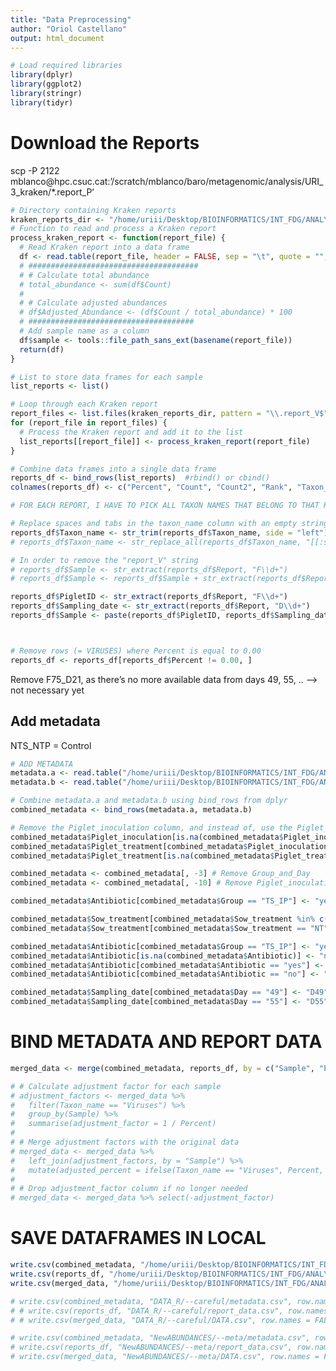 ```yaml
---
title: "Data Preprocessing"
author: "Oriol Castellano"
output: html_document
---
```



```r
# Load required libraries
library(dplyr)
library(ggplot2)
library(stringr)
library(tidyr)
```

# Download the Reports
scp -P 2122 mblanco@hpc.csuc.cat:'/scratch/mblanco/baro/metagenomic/analysis/URI_3_kraken/*.report_P'
```r
# Directory containing Kraken reports
kraken_reports_dir <- "/home/uriii/Desktop/BIOINFORMATICS/INT_FDG/ANALYSIS/DATA/Metagenomics/KRAKEN/VIRUS/Reports"
# Function to read and process a Kraken report
process_kraken_report <- function(report_file) {
  # Read Kraken report into a data frame
  df <- read.table(report_file, header = FALSE, sep = "\t", quote = "", comment.char = "", stringsAsFactors = FALSE)
  # ######################################
  # # Calculate total abundance
  # total_abundance <- sum(df$Count)
  # 
  # # Calculate adjusted abundances
  # df$Adjusted_Abundance <- (df$Count / total_abundance) * 100
  # #####################################
  # Add sample name as a column
  df$sample <- tools::file_path_sans_ext(basename(report_file))
  return(df)
}

# List to store data frames for each sample
list_reports <- list()

# Loop through each Kraken report
report_files <- list.files(kraken_reports_dir, pattern = "\\.report_V$", full.names = TRUE)
for (report_file in report_files) {
  # Process the Kraken report and add it to the list
  list_reports[[report_file]] <- process_kraken_report(report_file)
}

# Combine data frames into a single data frame
reports_df <- bind_rows(list_reports)  #rbind() or cbind()
colnames(reports_df) <- c("Percent", "Count", "Count2", "Rank", "Taxon_id", "Taxon_name", "Report")

# FOR EACH REPORT, I HAVE TO PICK ALL TAXON NAMES THAT BELONG TO THAT REPORT AND DIVIDE IT BY THE PERCENT OF "Viruses" OF THE REPORT

# Replace spaces and tabs in the taxon_name column with an empty string
reports_df$Taxon_name <- str_trim(reports_df$Taxon_name, side = "left")
# reports_df$Taxon_name <- str_replace_all(reports_df$Taxon_name, "[[:space:]]", "") # with gsub --> reports_df$taxon_name <- gsub("[[:space:]]", "", reports_df$taxon_name)

# In order to remove the "report_V" string
# reports_df$Sample <- str_extract(reports_df$Report, "F\\d+") 
# reports_df$Sample <- reports_df$Sample + str_extract(reports_df$Report, "D\\d++")  --> MAKE A VARIABLE WITH F_____D_____

reports_df$PigletID <- str_extract(reports_df$Report, "F\\d+")
reports_df$Sampling_date <- str_extract(reports_df$Report, "D\\d+")
reports_df$Sample <- paste(reports_df$PigletID, reports_df$Sampling_date, sep = "_")



# Remove rows (= VIRUSES) where Percent is equal to 0.00
reports_df <- reports_df[reports_df$Percent != 0.00, ]
```
Remove F75_D21, as there's no more available data from days 49, 55, ..  --> not necessary yet


## Add metadata
NTS_NTP = Control 
```r
# ADD METADATA
metadata.a <- read.table("/home/uriii/Desktop/BIOINFORMATICS/INT_FDG/ANALYSIS/DATA/Metagenomics/KRAKEN/metadata/baro.wmgx.metadata.a.txt", header = TRUE, sep = "\t", quote = "", comment.char = "", stringsAsFactors = FALSE)
metadata.b <- read.table("/home/uriii/Desktop/BIOINFORMATICS/INT_FDG/ANALYSIS/DATA/Metagenomics/KRAKEN/metadata/baro.wmgx.metadata.b.txt", header = TRUE, sep = "\t", quote = "", comment.char = "", stringsAsFactors = FALSE)

# Combine metadata.a and metadata.b using bind_rows from dplyr
combined_metadata <- bind_rows(metadata.a, metadata.b)

# Remove the Piglet_inoculation column, and instead of, use the Piglet_treatment variable to determine if was "Inoculated"/"Ab"/"no"
combined_metadata$Piglet_inoculation[is.na(combined_metadata$Piglet_inoculation)] <- "No"
combined_metadata$Piglet_treatment[combined_metadata$Piglet_inoculation == "Inoculated"] <- "Inoculated"
combined_metadata$Piglet_treatment[is.na(combined_metadata$Piglet_treatment)] <- "No"

combined_metadata <- combined_metadata[, -3] # Remove Group_and_Day
combined_metadata <- combined_metadata[, -10] # Remove Piglet_inoculation

combined_metadata$Antibiotic[combined_metadata$Group == "TS_IP"] <- "yes"

combined_metadata$Sow_treatment[combined_metadata$Sow_treatment %in% c("T", "Ab")] <- "Yes"
combined_metadata$Sow_treatment[combined_metadata$Sow_treatment == "NT"] <- "No"

combined_metadata$Antibiotic[combined_metadata$Group == "TS_IP"] <- "yes"
combined_metadata$Antibiotic[is.na(combined_metadata$Antibiotic)] <- "no"
combined_metadata$Antibiotic[combined_metadata$Antibiotic == "yes"] <- "Yes"
combined_metadata$Antibiotic[combined_metadata$Antibiotic == "no"] <- "No"

combined_metadata$Sampling_date[combined_metadata$Day == "49"] <- "D49"
combined_metadata$Sampling_date[combined_metadata$Day == "55"] <- "D55"
```


# BIND METADATA AND REPORT DATA
```r
merged_data <- merge(combined_metadata, reports_df, by = c("Sample", "PigletID", "Sampling_date"), all.x = TRUE)
```



```r
# # Calculate adjustment factor for each sample
# adjustment_factors <- merged_data %>%
#   filter(Taxon_name == "Viruses") %>%
#   group_by(Sample) %>%
#   summarise(adjustment_factor = 1 / Percent)
# 
# # Merge adjustment factors with the original data
# merged_data <- merged_data %>%
#   left_join(adjustment_factors, by = "Sample") %>%
#   mutate(adjusted_percent = ifelse(Taxon_name == "Viruses", Percent, Percent * adjustment_factor))
# 
# # Drop adjustment_factor column if no longer needed
# merged_data <- merged_data %>% select(-adjustment_factor)
```

# SAVE DATAFRAMES IN LOCAL
```r
write.csv(combined_metadata, "/home/uriii/Desktop/BIOINFORMATICS/INT_FDG/ANALYSIS/DATA/Metagenomics/KRAKEN/VIRUS/metadata.csv", row.names = FALSE)
write.csv(reports_df, "/home/uriii/Desktop/BIOINFORMATICS/INT_FDG/ANALYSIS/DATA/Metagenomics/KRAKEN/VIRUS/report_data.csv", row.names = FALSE)
write.csv(merged_data, "/home/uriii/Desktop/BIOINFORMATICS/INT_FDG/ANALYSIS/DATA/Metagenomics/KRAKEN/VIRUS/DATA.csv", row.names = FALSE)

# write.csv(combined_metadata, "DATA_R/--careful/metadata.csv", row.names = FALSE)
# # write.csv(reports_df, "DATA_R/--careful/report_data.csv", row.names = FALSE)
# # write.csv(merged_data, "DATA_R/--careful/DATA.csv", row.names = FALSE)

# write.csv(combined_metadata, "NewABUNDANCES/--meta/metadata.csv", row.names = FALSE)
# write.csv(reports_df, "NewABUNDANCES/--meta/report_data.csv", row.names = FALSE)
# write.csv(merged_data, "NewABUNDANCES/--meta/DATA.csv", row.names = FALSE)
```

